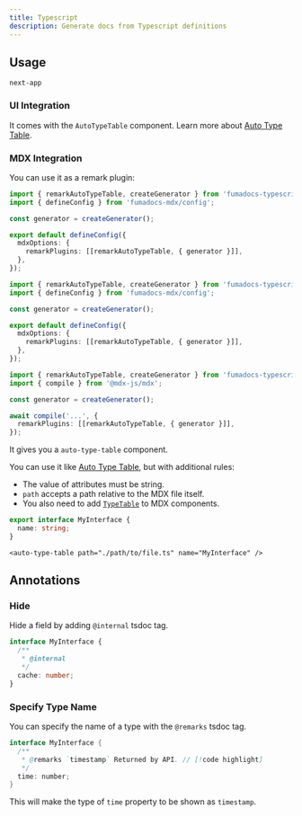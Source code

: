 ---
title: Typescript
description: Generate docs from Typescript definitions
---

## Usage

```package-install
next-app
```

### UI Integration

It comes with the `AutoTypeTable` component. Learn more about [Auto Type Table](/docs/ui/components/auto-type-table).

### MDX Integration

You can use it as a remark plugin:

```ts title="source.config.ts" tab="testimg MDX"
import { remarkAutoTypeTable, createGenerator } from 'fumadocs-typescript';
import { defineConfig } from 'fumadocs-mdx/config';

const generator = createGenerator();

export default defineConfig({
  mdxOptions: {
    remarkPlugins: [[remarkAutoTypeTable, { generator }]],
  },
});
```

```ts title="source.config.ts" tab="Another testung MDX"
import { remarkAutoTypeTable, createGenerator } from 'fumadocs-typescript';
import { defineConfig } from 'fumadocs-mdx/config';

const generator = createGenerator();

export default defineConfig({
  mdxOptions: {
    remarkPlugins: [[remarkAutoTypeTable, { generator }]],
  },
});
```

```ts tab="hello Compiler"
import { remarkAutoTypeTable, createGenerator } from 'fumadocs-typescript';
import { compile } from '@mdx-js/mdx';

const generator = createGenerator();

await compile('...', {
  remarkPlugins: [[remarkAutoTypeTable, { generator }]],
});
```

It gives you a `auto-type-table` component.

You can use it like [Auto Type Table](/docs/ui/components/auto-type-table), but with additional rules:

- The value of attributes must be string.
- `path` accepts a path relative to the MDX file itself.
- You also need to add [`TypeTable`](/docs/ui/components/type-table) to MDX components.

```ts title="path/to/file.ts"
export interface MyInterface {
  name: string;
}
```

```mdx title="page.mdx"
<auto-type-table path="./path/to/file.ts" name="MyInterface" />
```

## Annotations

### Hide

Hide a field by adding `@internal` tsdoc tag.

```ts title ="app/layout"
interface MyInterface {
  /**
   * @internal
   */
  cache: number;
}
```

### Specify Type Name

You can specify the name of a type with the `@remarks` tsdoc tag.

```java title="path/to/file.ts"
interface MyInterface {
  /**
   * @remarks `timestamp` Returned by API. // [!code highlight]
   */
  time: number;
}
```

This will make the type of `time` property to be shown as `timestamp`.